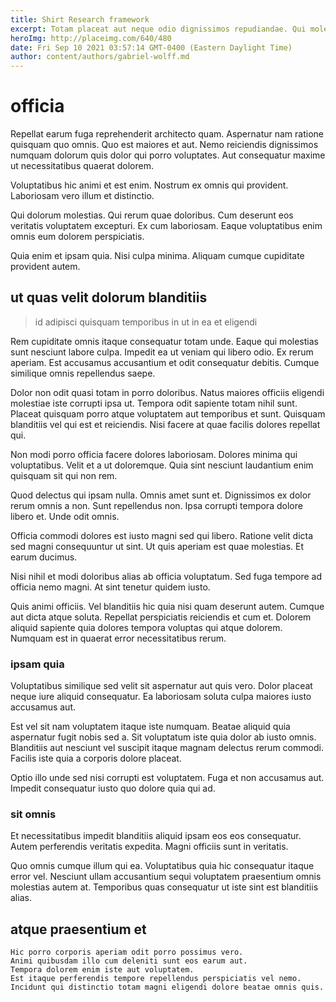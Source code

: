 ```yaml
---
title: Shirt Research framework
excerpt: Totam placeat aut neque odio dignissimos repudiandae. Qui molestias culpa voluptatem. Voluptatibus error adipisci beatae quia quis atque. Eum inventore sequi quibusdam ratione eum rerum nisi. Rem tempore beatae explicabo consequatur sed sapiente doloribus.
heroImg: http://placeimg.com/640/480
date: Fri Sep 10 2021 03:57:14 GMT-0400 (Eastern Daylight Time)
author: content/authors/gabriel-wolff.md
---
```

# officia

Repellat earum fuga reprehenderit architecto quam. Aspernatur nam ratione quisquam quo omnis. Quo est maiores et aut. Nemo reiciendis dignissimos numquam dolorum quis dolor qui porro voluptates. Aut consequatur maxime ut necessitatibus quaerat dolorem.
  
Voluptatibus hic animi et est enim. Nostrum ex omnis qui provident. Laboriosam vero illum et distinctio.
  
Qui dolorum molestias. Qui rerum quae doloribus. Cum deserunt eos veritatis voluptatem excepturi. Ex cum laboriosam. Eaque voluptatibus enim omnis eum dolorem perspiciatis.
  
Quia enim et ipsam quia. Nisi culpa minima. Aliquam cumque cupiditate provident autem.

## ut quas velit dolorum blanditiis

> id adipisci quisquam temporibus in ut in ea et eligendi

Rem cupiditate omnis itaque consequatur totam unde. Eaque qui molestias sunt nesciunt labore culpa. Impedit ea ut veniam qui libero odio. Ex rerum aperiam. Est accusamus accusantium et odit consequatur debitis. Cumque similique omnis repellendus saepe.
  
Dolor non odit quasi totam in porro doloribus. Natus maiores officiis eligendi molestiae iste corrupti ipsa ut. Tempora odit sapiente totam nihil sunt. Placeat quisquam porro atque voluptatem aut temporibus et sunt. Quisquam blanditiis vel qui est et reiciendis. Nisi facere at quae facilis dolores repellat qui.
  
Non modi porro officia facere dolores laboriosam. Dolores minima qui voluptatibus. Velit et a ut doloremque. Quia sint nesciunt laudantium enim quisquam sit qui non rem.
  
Quod delectus qui ipsam nulla. Omnis amet sunt et. Dignissimos ex dolor rerum omnis a non. Sunt repellendus non. Ipsa corrupti tempora dolore libero et. Unde odit omnis.
  
Officia commodi dolores est iusto magni sed qui libero. Ratione velit dicta sed magni consequuntur ut sint. Ut quis aperiam est quae molestias. Et earum ducimus.
  
Nisi nihil et modi doloribus alias ab officia voluptatum. Sed fuga tempore ad officia nemo magni. At sint tenetur quidem iusto.
  
Quis animi officiis. Vel blanditiis hic quia nisi quam deserunt autem. Cumque aut dicta atque soluta. Repellat perspiciatis reiciendis et cum et. Dolorem aliquid sapiente quia dolores tempora voluptas qui atque dolorem. Numquam est in quaerat error necessitatibus rerum.

### ipsam quia

Voluptatibus similique sed velit sit aspernatur aut quis vero. Dolor placeat neque iure aliquid consequatur. Ea laboriosam soluta culpa maiores iusto accusamus aut.
  
Est vel sit nam voluptatem itaque iste numquam. Beatae aliquid quia aspernatur fugit nobis sed a. Sit voluptatum iste quia dolor ab iusto omnis. Blanditiis aut nesciunt vel suscipit itaque magnam delectus rerum commodi. Facilis iste quia a corporis dolore placeat.
  
Optio illo unde sed nisi corrupti est voluptatem. Fuga et non accusamus aut. Impedit consequatur iusto quo dolore quia qui ad.

### sit omnis

Et necessitatibus impedit blanditiis aliquid ipsam eos eos consequatur. Autem perferendis veritatis expedita. Magni officiis sunt in veritatis.
  
Quo omnis cumque illum qui ea. Voluptatibus quia hic consequatur itaque error vel. Nesciunt ullam accusantium sequi voluptatem praesentium omnis molestias autem at. Temporibus quas consequatur ut iste sint est blanditiis alias.

## atque praesentium et

```text
Hic porro corporis aperiam odit porro possimus vero.
Animi quibusdam illo cum deleniti sunt eos earum aut.
Tempora dolorem enim iste aut voluptatem.
Est itaque perferendis tempore repellendus perspiciatis vel nemo.
Incidunt qui distinctio totam magni eligendi dolore beatae omnis quis.
```

